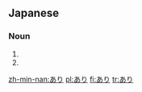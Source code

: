 ==Japanese==
===Noun===
{{ja-noun|h|rom=ari}}
# {{japdef|有り|[[existing]]}}
# {{japdef|蟻|[[ant]]}}

[[zh-min-nan:あり]]
[[pl:あり]]
[[fi:あり]]
[[tr:あり]]